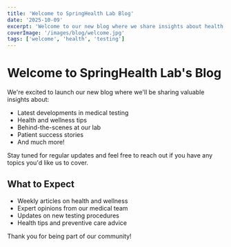 ```yaml
---
title: 'Welcome to SpringHealth Lab Blog'
date: '2025-10-09'
excerpt: 'Welcome to our new blog where we share insights about health, testing, and medical advancements.'
coverImage: '/images/blog/welcome.jpg'
tags: ['welcome', 'health', 'testing']
---
```


# Welcome to SpringHealth Lab's Blog

We're excited to launch our new blog where we'll be sharing valuable insights about:

- Latest developments in medical testing
- Health and wellness tips
- Behind-the-scenes at our lab
- Patient success stories
- And much more!

Stay tuned for regular updates and feel free to reach out if you have any topics you'd like us to cover.

## What to Expect

- Weekly articles on health and wellness
- Expert opinions from our medical team
- Updates on new testing procedures
- Health tips and preventive care advice

Thank you for being part of our community!
